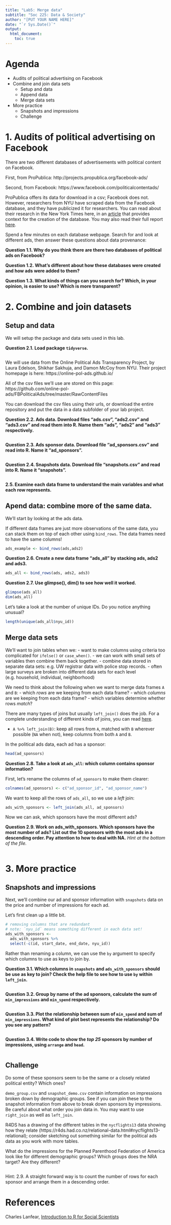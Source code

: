 ```yaml
---
title: "Lab5: Merge data"
subtitle: "Soc 225: Data & Society"
author: "[PUT YOUR NAME HERE]"
date: "`r Sys.Date()`"
output: 
  html_document:
    toc: true
---
```


# Agenda
- Audits of political advertising on Facebook
- Combine and join data sets
  - Setup and data
  - Append data
  - Merge data sets
- More practice
  - Snapshots and impressions
  - Challenge


# 1. Audits of political advertising on Facebook

There are two different databases of advertisements with political content on Facebook. 

First, from ProPublica: http://projects.propublica.org/facebook-ads/

Second, from Facebook: https://www.facebook.com/politicalcontentads/

ProPublica offers its data for download in a csv; Facebook does not. However, researchers from NYU have scraped data from the Facebook database, and they have publicized it for researchers. You can read about their research in the New York Times here, in an [article](https://www.nytimes.com/2018/07/17/technology/political-ads-facebook-trump.html) that provides context for the creation of the database. You may also read their full report [here](https://github.com/online-pol-ads/FBPoliticalAds/blob/master/docs/Facebooks-archive.pdf).

Spend a few minutes on each database webpage. Search for and look at different ads, then answer these questions about data provenance:

**Question 1.1. Why do you think there are there two databases of political ads on Facebook?**

**Question 1.2. What's different about how these databases were created and how ads were added to them?**

**Question 1.3. What kinds of things can you search for? Which, in your opinion, is easier to use? Which is more transparent?**

# 2. Combine and join datasets

## Setup and data

We will setup the package and data sets used in this lab. 

**Question 2.1. Load package `tidyverse`.**

```r

```

We will use data from the Online Political Ads Transparency Project, by Laura Edelson, Shikhar Sakhuja, and Damon McCoy from NYU. Their project homepage is here: https://online-pol-ads.github.io/ 

All of the csv files we'll use are stored on this page: 
https://github.com/online-pol-ads/FBPoliticalAds/tree/master/RawContentFiles

You can download the csv files using their urls, or download the entire repository and put the data in a data subfolder of your lab project. 

**Question 2.2. Ads data. Download files "ads.csv", "ads2.csv" and "ads3.csv" and read them into R. Name them "ads", "ads2" and "ads3" respectively.**

```r

```

**Question 2.3. Ads sponsor data. Download file "ad_sponsors.csv" and read into R. Name it "ad_sponsors".**

```r

```

**Question 2.4. Snapshots data. Download file "snapshots.csv" and read into R. Name it "snapshots".**

```r

```

**2.5. Examine each data frame to understand the main variables and what each row represents.**

## Apend data: combine more of the same data. 

We'll start by looking at the ads data.

If different data frames are just more observations of the same data, you can stack them on top of each other using `bind_rows`. The data frames need to have the same columns!

```r
ads_example <- bind_rows(ads,ads2)
```

**Question 2.6. Create a new data frame "ads_all" by stacking ads, ads2 and ads3.**

```r
ads_all <- bind_rows(ads, ads2, ads3)
```

**Question 2.7. Use glimpse(), dim() to see how well it worked.**
```r
glimpse(ads_all)
dim(ads_all)
```

Let's take a look at the number of unique IDs. Do you notice anything unusual?
```r
length(unique(ads_all$nyu_id))
```

## Merge data sets

We'll want to join tables when we:
- want to make columns using criteria too complicated for `ifelse()` or `case_when()`.
  - we can work with small sets of variables then combine them back together.
- combine data stored in separate data sets: e.g. UW registrar data with police stop records.
  - often large surveys are broken into different data sets for each level (e.g. household, individual, neighborhood)

We need to think about the following when we want to merge data frames `A` and `B`:
- which *rows* are we keeping from each data frame?
- which *columns* are we keeping from each data frame?
- which variables determine whether rows *match*?

There are many types of joins but usually `left_join()` does the job. For a complete understanding of different kinds of joins, you can read [here](https://r4ds.had.co.nz/relational-data.html#understanding-joins). 

- `A %>% left_join(B)`: keep all rows from `A`, matched with `B` wherever possible (`NA` when not), keep columns from both `A` and `B`.

In the political ads data, each ad has a sponsor: 

```r
head(ad_sponsors)
```

**Question 2.8. Take a look at `ads_all`: which column contains sponsor information?**

First, let's rename the columns of `ad_sponsors` to make them clearer: 

```r
colnames(ad_sponsors) <- c("ad_sponsor_id", "ad_sponsor_name")
```

We want to keep all the rows of `ads_all`, so we use a *left* join: 

```r
ads_with_sponsors <- left_join(ads_all, ad_sponsors)
```

Now we can ask, which sponsors have the most different ads? 

**Question 2.9. Work on ads_with_sponsors. Which sponsors have the most number of ads? List out the 10 sponsors with the most ads in a descending order. Pay attention to how to deal with NA.**
*Hint at the bottom of the file.*

```r

```

# 3. More practice

## Snapshots and impressions

Next, we'll combine our ad and sponsor information with `snapshots` data on the price and number of impressions for each ad. 

Let's first clean up a little bit.
```r
# removing columns that are redundant
# note: `nyu_id` means something different in each data set!
ads_with_sponsors <- 
  ads_with_sponsors %>%
  select(-c(id, start_date, end_date, nyu_id))
```

Rather than renaming a column, we can use the `by` argument to specify which columns to use as keys to join by. 

**Question 3.1. Which columns in `snapshots` and `ads_with_sponsors` should be use as key to join? Check the help file to see how to use `by` within `left_join`.**

```r

```

**Question 3.2. Group by name of the ad sponsors, calculate the sum of `min_impressions` and `min_spend` respectively.**

```r

```

**Question 3.3. Plot the relationship between sum of `min_spend` and sum of `min_impressions`. What kind of plot best represents the relationship? Do you see any pattern?**

```r

```

**Question 3.4. Write code to show the *top 25* sponsors by number of impressions, using `arrange` and `head`.**

```r

```

## Challenge

Do some of these sponsors seem to be the same or a closely related political entity? Which ones?

`demo_group.csv` and `snapshot_demo.csv` contain information on impressions broken down by demographic groups. See if you can join these to the snapshot information from above to break down sponsors by impressions. Be careful about what order you join data in. You may want to use `right_join` as well as `left_join`. 

R4DS has a drawing of the different tables in the `nycflights13` data showing how they relate (https://r4ds.had.co.nz/relational-data.html#nycflights13-relational); consider sketching out something similar for the political ads data as you work with more tables. 

What do the impressions for the Planned Parenthood Federation of America look like for different demographic groups? Which groups does the NRA target? Are they different?

```r

```

Hint:
2.9. A straight forward way is to count the number of rows for each sponsor and arrange them in a descending order.

# References
Charles Lanfear, [Introduction to R for Social Scientists](https://clanfear.github.io/CSSS508/)